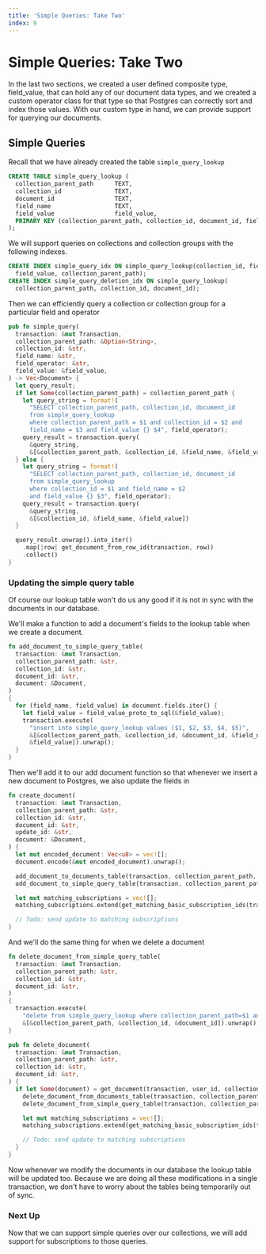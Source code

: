 ```yaml
---
title: 'Simple Queries: Take Two'
index: 9
---
```

# Simple Queries: Take Two

In the last two sections, we created a user defined composite type, field_value,
that can hold any of our document data types, and we created a custom operator
class for that type so that Postgres can correctly sort and index those values.
With our custom type in hand, we can provide support for querying our documents.

## Simple Queries

Recall that we have already created the table `simple_query_lookup`

```sql
CREATE TABLE simple_query_lookup (
  collection_parent_path      TEXT,
  collection_id               TEXT,
  document_id                 TEXT,
  field_name                  TEXT,
  field_value                 field_value,
  PRIMARY KEY (collection_parent_path, collection_id, document_id, field_name)
);
```

We will support queries on collections and collection groups with the following
indexes.

```sql
CREATE INDEX simple_query_idx ON simple_query_lookup(collection_id, field_name, 
  field_value, collection_parent_path);
CREATE INDEX simple_query_deletion_idx ON simple_query_lookup(
  collection_parent_path, collection_id, document_id);
```

Then we can efficiently query a collection or collection group for a particular
field and operator

```rust
pub fn simple_query(
  transaction: &mut Transaction,
  collection_parent_path: &Option<String>,
  collection_id: &str,
  field_name: &str,
  field_operator: &str,
  field_value: &field_value,
) -> Vec<Document> {
  let query_result;
  if let Some(collection_parent_path) = collection_parent_path {
    let query_string = format!(
      "SELECT collection_parent_path, collection_id, document_id
      from simple_query_lookup
      where collection_parent_path = $1 and collection_id = $2 and
      field_name = $3 and field_value {} $4", field_operator);
    query_result = transaction.query(
      &query_string,
      &[&collection_parent_path, &collection_id, &field_name, &field_value])
  } else {
    let query_string = format!(
      "SELECT collection_parent_path, collection_id, document_id
      from simple_query_lookup
      where collection_id = $1 and field_name = $2
      and field_value {} $3", field_operator);
    query_result = transaction.query(
      &query_string,
      &[&collection_id, &field_name, &field_value])
  }

  query_result.unwrap().into_iter()
    .map(|row| get_document_from_row_id(transaction, row))
    .collect()
}
```

### Updating the simple query table

Of course our lookup table won't do us any good if it is not in sync with the
documents in our database.

We'll make a function to add a document's fields to the lookup table when we
create a document.

```rust
fn add_document_to_simple_query_table(
  transaction: &mut Transaction,
  collection_parent_path: &str,
  collection_id: &str,
  document_id: &str,
  document: &Document,
)
{
  for (field_name, field_value) in document.fields.iter() {
    let field_value = field_value_proto_to_sql(&field_value);
    transaction.execute(
      "insert into simple_query_lookup values ($1, $2, $3, $4, $5)",
      &[&collection_parent_path, &collection_id, &document_id, &field_name, 
      &field_value]).unwrap();
  }
}
```

Then we'll add it to our add document function so that whenever we insert a new
document to Postgres, we also update the fields in

```rust focus=13
fn create_document(
  transaction: &mut Transaction,
  collection_parent_path: &str,
  collection_id: &str,
  document_id: &str,
  update_id: &str,
  document: &Document,
) {
  let mut encoded_document: Vec<u8> = vec![];
  document.encode(&mut encoded_document).unwrap();

  add_document_to_documents_table(transaction, collection_parent_path, collection_id, document_id, update_id, &encoded_document);
  add_document_to_simple_query_table(transaction, collection_parent_path, collection_id, document_id, document);

  let mut matching_subscriptions = vec![];
  matching_subscriptions.extend(get_matching_basic_subscription_ids(transaction, collection_parent_path, collection_id, document_id).into_iter());

  // Todo: send update to matching subscriptions
}
```

And we'll do the same thing for when we delete a document

```rust
fn delete_document_from_simple_query_table(
  transaction: &mut Transaction,
  collection_parent_path: &str,
  collection_id: &str,
  document_id: &str,
)
{
  transaction.execute(
    "delete from simple_query_lookup where collection_parent_path=$1 and collection_id=$2 and document_id=$3",
    &[&collection_parent_path, &collection_id, &document_id]).unwrap();
}

```

```rust focus=9
pub fn delete_document(
  transaction: &mut Transaction,
  collection_parent_path: &str,
  collection_id: &str,
  document_id: &str,
) {
  if let Some(document) = get_document(transaction, user_id, collection_parent_path, collection_id, document_id) {
    delete_document_from_documents_table(transaction, collection_parent_path, collection_id, document_id);
    delete_document_from_simple_query_table(transaction, collection_parent_path, collection_id, document_id);

    let mut matching_subscriptions = vec![];
    matching_subscriptions.extend(get_matching_basic_subscription_ids(transaction, collection_parent_path, collection_id, document_id).into_iter());

    // Todo: send update to matching subscriptions
  }
}
```

Now whenever we modify the documents in our database the lookup table will be
updated too. Because we are doing all these modifications in a single
transaction, we don't have to worry about the tables being temporarily out of
sync.

### Next Up

Now that we can support simple queries over our collections, we will add support
for subscriptions to those queries.
